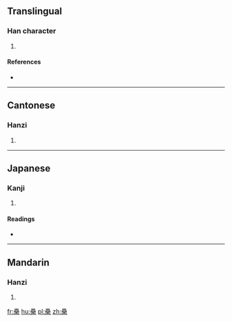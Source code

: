 ==Translingual==

===Han character===
{{Han char|rn=75|rad=木|as=15|sn=19|four=6090<sub>4</sub>|canj=田田田木 (WWWD)}}

# {{defn|Han|sort=木15}}

====References====
* {{Han ref|kx=0560.020|dkj=15795|dj=0949.100|hdz=21313.140|uh=6AD0|ud=27344|bh=F254|bd=62036}}

----

==Cantonese==

===Hanzi===
{{yue-hanzi|jyut=|y=leui4}}

# {{defn|lang=yue|sort=木15}}

----

==Japanese==

===Kanji===
{{ja-kanji|grade=|rs=木15}}

# {{defn|lang=ja|sort=木15}}

====Readings====
* {{ja-readings|on=[[るい]] (rui), [[らい]] (rai)|kun=[[ふじ]] (fuji)}}

----

==Mandarin==

===Hanzi===
{{cmn-hanzi|pin=[[lěi]] ([[lei3]])|wg=lei<sup>3</sup>}}

# {{defn|lang=cmn|sort=木15}}

[[fr:櫐]]
[[hu:櫐]]
[[pl:櫐]]
[[zh:櫐]]